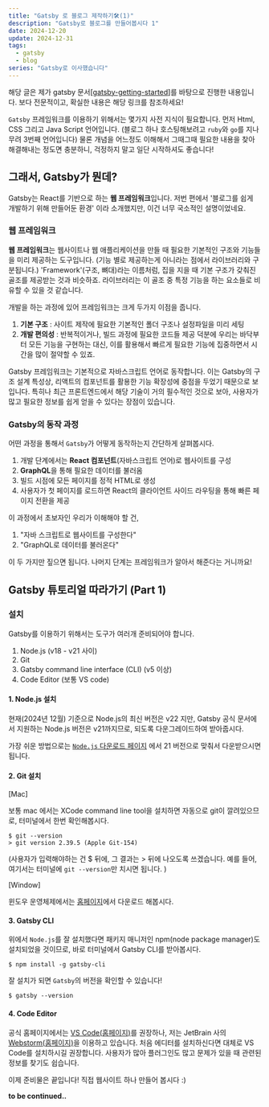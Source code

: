 ```yaml
---
title: "Gatsby 로 블로그 제작하기🛠️(1)"
description: "Gatsby로 블로그를 만들어봅시다 1"
date: 2024-12-20
update: 2024-12-31
tags:
  - gatsby
  - blog
series: "Gatsby로 이사했습니다"
---
```


해당 글은 제가 gatsby 문서\[[gatsby-getting-started](https://www.gatsbyjs.com/docs/tutorial/getting-started/part-0/)]를 바탕으로 진행한 내용입니다. 보다 전문적이고, 확실한 내용은 해당 링크를 참조하세요!

`Gatsby` 프레임워크를 이용하기 위해서는 몇가지 사전 지식이 필요합니다. 먼저 Html, CSS 그리고 Java Script 언어입니다. (블로그 하나 호스팅해보려고 `ruby`와 `go`를 지나 무려 3번째 언어입니다)
물론 개념을 어느정도 이해해서 그때그때 필요한 내용을 찾아 해결해내는 정도면 충분하니, 걱정하지 말고 일단 시작하셔도 좋습니다!

## 그래서, Gatsby가 뭔데?
Gatsby는 React를 기반으로 하는 **웹 프레임워크**입니다. 저번 편에서 '블로그를 쉽게 개발하기 위해 만들어둔 환경' 이라 소개했지만, 이건 너무 국소적인 설명이었네요.

### 웹 프레임워크

**웹 프레임워크**는 웹사이트나 웹 애플리케이션을 만들 때 필요한 기본적인 구조와 기능들을 미리 제공하는 도구입니다. (기능 별로 제공하는게 아니라는 점에서 라이브러리와 구분됩니다.)
'Framework'(구조, 뼈대)라는 이름처럼, 집을 지을 때 기본 구조가 갖춰진 골조를 제공받는 것과 비슷하죠. 라이브러리는 이 골조 중 특정 기능을 하는 요소들로 비유할 수 있을 것 같습니다.

개발을 하는 과정에 있어 프레임워크는 크게 두가지 이점을 줍니다.

1. **기본 구조** : 사이트 제작에 필요한 기본적인 폴더 구조나 설정파일을 미리 세팅
2. **개발 편의성** : 반복적이거나, 빌드 과정에 필요한 코드들 제공
덕분에 우리는 바닥부터 모든 기능을 구현하는 대신, 이를 활용해서 빠르게 필요한 기능에 집중하면서 시간을 많이 절약할 수 있죠.

Gatsby 프레임워크는 기본적으로 자바스크립트 언어로 동작합니다. 이는 Gatsby의 구조 설계 특성상, 리액트의 컴포넌트를 활용한 기능 확장성에 중점을 두었기 때문으로 보입니다.
특히나 최근 프론트엔드에서 해당 기술이 거의 필수적인 것으로 보아, 사용자가 많고 필요한 정보를 쉽게 얻을 수 있다는 장점이 있습니다.

### Gatsby의 동작 과정

어떤 과정을 통해서 `Gatsby`가 어떻게 동작하는지 간단하게 살펴봅시다.

1. 개발 단계에서는 **React 컴포넌트**(자바스크립트 언어)로 웹사이트를 구성
2. **GraphQL**을 통해 필요한 데이터를 불러옴
3. 빌드 시점에 모든 페이지를 정적 HTML로 생성
4. 사용자가 첫 페이지를 로드하면 React의 클라이언트 사이드 라우팅을 통해 빠른 페이지 전환을 제공

이 과정에서 초보자인 우리가 이해해야 할 건,

1. "자바 스크립트로 웹사이트를 구성한다"
2. "GraphQL로 데이터를 불러온다"

이 두 가지만 짚으면 됩니다. 나머지 단계는 프레임워크가 알아서 해준다는 거니까요!

## Gatsby 튜토리얼 따라가기 (Part 1)

### 설치

Gatsby를 이용하기 위해서는 도구가 여러개 준비되어야 합니다.

1. Node.js (v18 - v21 사이)
2. Git
3. Gatsby command line interface (CLI) (v5 이상)
4. Code Editor (보통 VS code)

#### 1. Node.js 설치
현재(2024년 12월) 기준으로 Node.js의 최신 버전은 v22 지만, Gatsby 공식 문서에서 지원하는 Node.js 버전은 v21까지므로, 되도록 다운그레이드하여 받아줍시다.

가장 쉬운 방법으로는 [`Node.js` 다운로드 페이지](https://nodejs.org/en/download) 에서 21 버전으로 맞춰서 다운받으시면 됩니다.

#### 2. Git 설치
\[Mac]

보통 mac 에서는 XCode command line tool을 설치하면 자동으로 git이 깔려있으므로, 터미널에서 한번 확인해봅시다.

```shell
$ git --version
> git version 2.39.5 (Apple Git-154)
```
(사용자가 입력해야하는 건 $ 뒤에, 그 결과는 > 뒤에 나오도록 쓰겠습니다. 예를 들어, 여기서는 터미널에 `git --version`만 치시면 됩니다. )

\[Window]

윈도우 운영체제에서는 [홈페이지](https://gitforwindows.org/)에서 다운로드 해봅시다.

#### 3. Gatsby CLI

위에서 `Node.js`를 잘 설치했다면 패키지 매니저인 npm(node package manager)도 설치되었을 것이므로, 바로 터미널에서 Gatsby CLI를 받아봅시다.

```shell
$ npm install -g gatsby-cli
```

잘 설치가 되면 `Gatsby`의 버전을 확인할 수 있습니다!

```shell
$ gatsby --version
```

#### 4. Code Editor

공식 홈페이지에서는 [VS Code(홈페이지)](https://code.visualstudio.com/)를 권장하나, 저는 JetBrain 사의 [Webstorm(홈페이지)](https://www.jetbrains.com/webstorm/)을 이용하고 있습니다.
처음 에디터를 설치하신다면 대체로 VS Code를 설치하시길 권장합니다.
사용자가 많아 플러그인도 많고 문제가 있을 때 관련된 정보를 찾기도 쉽습니다.

이제 준비물은 끝입니다! 직접 웹사이트 하나 만들어 봅시다 :)

**to be continued..**